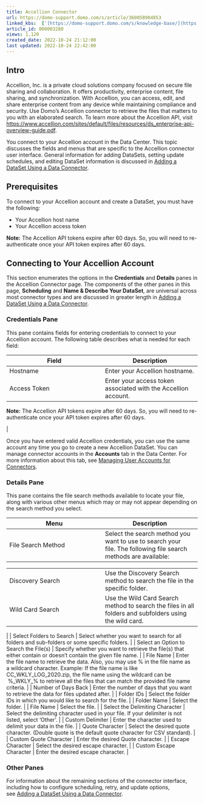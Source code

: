 ```yaml
---
title: Accellion Connector
url: https://domo-support.domo.com/s/article/360058904853
linked_kbs:  ['[https://domo-support.domo.com/s/knowledge-base/](https://domo-support.domo.com/s/knowledge-base/)', '[https://domo-support.domo.com/s/](https://domo-support.domo.com/s/)', '[https://domo-support.domo.com/s/topic/0TO5w000000ZammGAC](https://domo-support.domo.com/s/topic/0TO5w000000ZammGAC)', '[https://domo-support.domo.com/s/topic/0TO5w000000ZanLGAS](https://domo-support.domo.com/s/topic/0TO5w000000ZanLGAS)', '[https://domo-support.domo.com/s/topic/0TO5w000000ZaoQGAS](https://domo-support.domo.com/s/topic/0TO5w000000ZaoQGAS)', '[https://domo-support.domo.com/s/article/360042926274](https://domo-support.domo.com/s/article/360042926274)', '[https://domo-support.domo.com/s/article/360042926054](https://domo-support.domo.com/s/article/360042926054)', '[https://domo-support.domo.com/s/article/360058904853](https://domo-support.domo.com/s/article/360058904853)', '[https://domo-support.domo.com/s/topic/0TO5w000000ZaoQGAS/api-connectors](https://domo-support.domo.com/s/topic/0TO5w000000ZaoQGAS/api-connectors)', '[https://domo-support.domo.com/s/article/360043429933](https://domo-support.domo.com/s/article/360043429933)', '[https://domo-support.domo.com/s/article/360043429953](https://domo-support.domo.com/s/article/360043429953)', '[https://domo-support.domo.com/s/article/360042925494](https://domo-support.domo.com/s/article/360042925494)', '[https://domo-support.domo.com/s/article/360043429913](https://domo-support.domo.com/s/article/360043429913)', '[https://domo-support.domo.com/s/article/4408174643607](https://domo-support.domo.com/s/article/4408174643607)', '[https://domo-support.domo.com/s/login/](https://domo-support.domo.com/s/login/)']
article_id: 000003280
views: 1,120
created_date: 2022-10-24 21:12:00
last updated: 2022-10-24 22:42:00
---
```




Intro
-----


Accellion, Inc. is a private cloud solutions company focused on secure file sharing and collaboration. It offers productivity, enterprise content, file sharing, and synchronization. With Accellion, you can access, edit, and share enterprise content from any device while maintaining compliance and security. Use Domo’s Accellion connector to retrieve the files that matters to you with an elaborated search. To learn more about the Accellion API, visit <https://www.accellion.com/sites/default/files/resources/ds_enterprise-api-overview-guide.pdf>.


You connect to your Accellion account in the Data Center. This topic discusses the fields and menus that are specific to the Accellion connector user interface. General information for adding DataSets, setting update schedules, and editing DataSet information is discussed in [Adding a DataSet Using a Data Connector](/s/article/360042926274 "Adding a DataSet Using a Data Connector").


Prerequisites
-------------


To connect to your Accellion account and create a DataSet, you must have the following:


* Your Accellion host name
* Your Accellion access token







**Note:** The Accellion API tokens expire after 60 days. So, you will need to re-authenticate once your API token expires after 60 days.



Connecting to Your Accellion Account
------------------------------------


This section enumerates the options in the **Credentials** and **Details** panes in the Accellion Connector page. The components of the other panes in this page, **Scheduling** and **Name & Describe Your DataSet**, are universal across most connector types and are discussed in greater length in [Adding a DataSet Using a Data Connector](/s/article/360042926274 "Adding a DataSet Using a Data Connector").


### Credentials Pane


This pane contains fields for entering credentials to connect to your Accellion account. The following table describes what is needed for each field:  




| Field | Description |
| --- | --- |
| Hostname | Enter your Accellion hostname. |
| Access Token | Enter your access token associated with the Accellion account.





**Note:** The Accellion API tokens expire after 60 days. So, you will need to re-authenticate once your API token expires after 60 days.


 |


Once you have entered valid Accellion credentials, you can use the same account any time you go to create a new Accellion DataSet. You can manage connector accounts in the **Accounts** tab in the Data Center. For more information about this tab, see [Managing User Accounts for Connectors](/s/article/360042926054 "Managing User Accounts for Connectors").


### Details Pane


This pane contains the file search methods available to locate your file, along with various other menus which may or may not appear depending on the search method you select.




| Menu | Description |
| --- | --- |
| File Search Method | Select the search method you want to use to search your file. The following file search methods are available:

|  |  |
| --- | --- |
| Discovery Search | Use the Discovery Search method to search the file in the specific folder. |
| Wild Card Search | Use the Wild Card Search method to search the files in all folders and subfolders using the wild card. |

 |
| Select Folders to Search | Select whether you want to search for all folders and sub-folders or some specific folders. |
| Select an Option to Search the File(s) | Specify whether you want to retrieve the file(s) that either contain or doesn’t contain the given file name. |
| File Name | Enter the file name to retrieve the data. Also, you may use % in the file name as a wildcard character.
Example: If the file name is like CC\_WKLY\_LOG\_2020.zip, the file name using the wildcard can be  %\_WKLY\_% to retrieve all the files that can match the provided file name criteria. |
| Number of Days Back | Enter the number of days that you want to retrieve the data for files updated after. |
| Folder IDs | Select the folder IDs in which you would like to search for the file. |
| Folder Name | Select the folder. |
| File Name | Select the file. |
| Select the Delimiting Character | Select the delimiting character used in your file. If your delimiter is not listed, select 'Other'. |
| Custom Delimiter | Enter the character used to delimit your data in the file. |
| Quote Character | Select the desired quote character. (Double quote is the default quote character for CSV standard). |
| Custom Quote Character | Enter the desired Quote character. |
| Escape Character | Select the desired escape character. |
| Custom Escape Character | Enter the desired escape character. |


### Other Panes


For information about the remaining sections of the connector interface, including how to configure scheduling, retry, and update options, see [Adding a DataSet Using a Data Connector](/s/article/360042926274 "Adding a DataSet Using a Data Connector").


